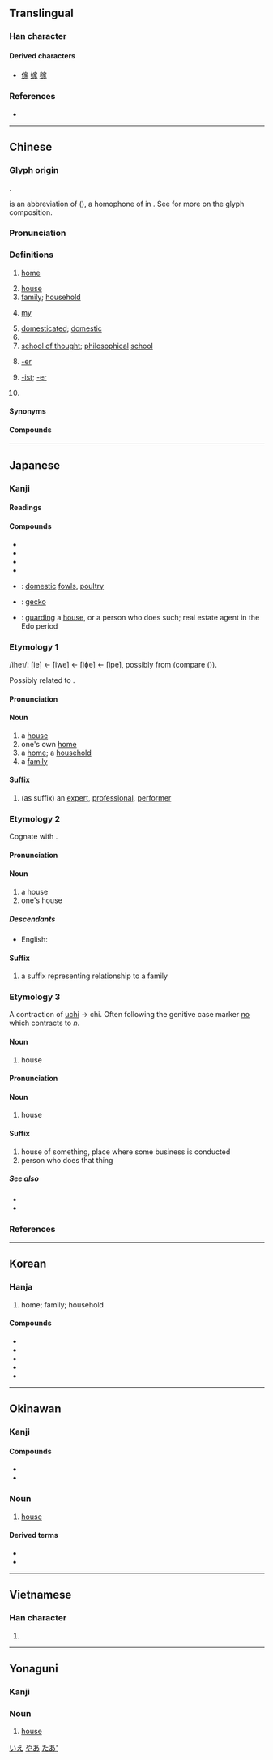 {{character info/new}}
{{also|傢|冢|冡}}
==Translingual==
{{stroke order|strokes=10}}
{{stroke order|type=animate}}

===Han character===
{{Han char|rn=40|rad=宀|as=07|sn=10|four=30232|canj=JMSO|ids=⿱宀豕}}

====Derived characters====
* [[傢]] [[嫁]] [[稼]]

===References===
* {{Han ref|kx=0286.170|dkj=07169|dj=0566.030|hdz=20930.150|uh=5BB6|ud=23478|bh=AE61|bd=44641}}

----

==Chinese==
{{zh-forms}}

===Glyph origin===
{{Han etym}}
{{Han compound|宀|豕|c1=s|c2=p|t1=roof|t2=pig|ls=psc|no_och2=y}}.

{{lang|zh|豕}} is an abbreviation of {{och-l|豭|male pig, boar}} (''{{w|Shuowen Jiezi}}''), a homophone of {{zh-l|家}} in {{w|Old Chinese}}. See {{zh-l|*豭}} for more on the glyph composition.

===Pronunciation===
{{zh-pron
|m=jiā,jia
|ma=y
|c=gaa1
|h=pfs=kâ
|md=gă
|mn=ke/ka
|mn_note=ke - vernacular; ka - literary
|mn-t=gê1
|w=1ka,1jia
|w_note=1jia is literary
|mc=y
|oc=y
|cat=n,suf,cls,pron
}}

===Definitions===
{{zh-hanzi}}

# [[home]]
#: {{zh-x|我 的 家 就 在 這裡。|My '''home''' is here.}}
# [[house]]
# [[family]]; [[household]]
#: {{zh-x|家庭|family}}
#: {{zh-x|家族|clan; family}}
# {{lb|zh|polite|for family member}} [[my]]
# [[domesticated]]; [[domestic]]
# {{n-g|Classifier for families, businesses and companies.}}
# [[school of thought]]; [[philosophical]] [[school]]
#: {{zh-x|^儒家|Confucian school}}
#: {{zh-x|^道家|Daoist School}}
# {{n-g|Suffix denoting a person with a certain occupation or social standing.}} [[-er]]
# {{n-g|Suffix denoting specialist in a certain activity or field.}} [[-ist]]; [[-er]]
#: {{zh-x|藝術家|artist}}
#: {{zh-x|科學家|scientist}}
# {{surname|lang=zh}}

====Synonyms====
{{zh-dial}}
{{zh-dial|房子}}

====Compounds====
{{zh-der|家財|家蠶|家產|家長里短|家長里短兒|家常|家常便飯|家常話|家仇|家醜|家畜|家傳|家祠|家慈|家大業大|家當|家當兒|家道|家底|家底兒|家電|家丁|家法|家訪|家風|家父|家鴿|家館|家規|家戶|傢伙|家雞|家給人足|家計|家祭|家家|家家兒|家家戶戶|家教|家姐|家景|家境|家居|家具|家眷|家君|家口|家累|家裡|家門|家廟|家母|家娘|家奴|家貧如洗|家破人亡|家譜|家雀兒|家禽|家人|家舍|家生子|家生子兒|家聲|家甚|家史|家世|家事|家室|家書|家屬|家鼠|家數|家私|家天下|家庭|家庭病床|家庭承包|家庭婦女|家庭教育|家庭手工業|家庭影院|家徒四壁|家兔|家蚊|家屋|家無擔石|家無儋石|家務|家弦胡誦|家鄉|家小|家信|家兄|家學|家訓|家鴨|家嚴|家宴|家燕|家養|家業|家蠅|家用|家魚|家喻戶曉|家園|家院|家宅|家長|家長制|家珍|家種|家主|家傳|家資|家子|家族}}

{{zh-cat|Beginning}}

----

==Japanese==

===Kanji===
{{ja-kanji|grade=2|rs=宀07}}

====Readings====
{{ja-readings
|goon=け, く
|kanon=か, こ
|kun=いえ-, や-, うち-
}}

====Compounds====
{{der-top|Compounds}}
* {{ja-r|家屋|かおく}}
* {{ja-r|家具|かぐ}}
* {{ja-r|家族|かぞく}}
* {{ja-r|家庭|かてい}}
{{der-mid}}
* {{ja-r|家禽|かきん}}: [[domestic]] [[fowl]]s, [[poultry]]
* {{ja-r|家守|やもり}}: [[gecko]]
* {{ja-r|家守|やもり}}: [[guarding]] a [[house]], or a person who does such; real estate agent in the Edo period
{{der-bottom}}

===Etymology 1===
{{ja-kanjitab|いえ|yomi=k}}

/ihe<small>1</small>/: [ie] ← [iwe] ← [iɸe] ← [ipe], possibly from {{der|ja|tut-pro|*ibe}} (compare {{cog|trk-pro|*eb||house}} ({{cog|tr|ev}})).

Possibly related to {{m|ja|廬|tr=io||temporary hut}}.

====Pronunciation====
{{ja-pron|yomi=k|いえ|acc=2|acc_ref=DJR,NHK}}

====Noun====
{{ja-noun|いえ|hhira=いへ}}

# a [[house]]
# one's own [[home]]
# a [[home]]; a [[household]]
# a [[family]]

====Suffix====
{{ja-pos|か|suffix}}
# (as suffix) an [[expert]], [[professional]], [[performer]]

===Etymology 2===
{{ja-kanjitab|うち|yomi=k}}
Cognate with {{m|ja|内|tr=uchi}}.

====Pronunciation====
{{ja-pron|yomi=k|うち|acc=0|acc_ref=DJR,NHK}}

====Noun====
{{ja-noun|うち}}

# a house
# one's house

=====Descendants=====
* English: {{l|en|hooch}}

====Suffix====
{{ja-pos|け|suffix}}

# a suffix representing relationship to a family
#: {{ja-usex|平'''家'''|たいら-'''け'''|the Taira family}}

===Etymology 3===
A contraction of [[家|uchi]] → chi. Often following the genitive case marker [[の|no]] which contracts to ''n''.

====Noun====
{{ja-noun|ち}}

# house
#: {{ja-usex|俺ん'''家'''に来ない？|おれ ん '''ち''' に こない？|Wanna come to my place?}}

{{ja-kanjitab|や|yomi=k}}

====Pronunciation====
{{ja-pron|yomi=k|や|acc=1|acc_ref=DJR,NHK}}

====Noun====
{{ja-noun|や}}

# house

====Suffix====
{{ja-pos|や|suffix}}

# house of something, place where some business is conducted
# person who does that thing

=====See also=====
* {{ja-r|者|-しゃ}}
* {{ja-r|手|-しゅ}}

===References===
<references/>

[[Category:Japanese basic words|いえ]]

----

==Korean==

===Hanja===
{{ko-hanja|hangeul=[[가]], [[고]]|mr=ka, ko}}

# home; family; household

====Compounds====
{{der-top}}
* {{ko-inline|가구|||家口}}
* {{ko-inline|가장|||家長}}
* {{ko-inline|가정|||家庭}}
* {{ko-inline|가족|||家族}}
* {{ko-inline|작가|||作家}}
{{der-bottom}}

----

==Okinawan==

===Kanji===
{{head|ryu|kanji|hiragana|やー|romaji|yā}}

====Compounds====
* {{l|ryu|家内|tr=[[ちねー]], ''[[chinē]]''||[[household]]}}
* {{l|ryu|家鴨|tr=[[あひる]], ''[[ahiru]]'', [[あひらー]], ''[[ahirā]]'', [[あふぃらー]], ''[[afirā]]''||[[domestic duck]]}}

===Noun===
{{head|ryu|noun|hiragana|やー|romaji|yā}}

# [[house]]

====Derived terms====
* {{l|ryu|新家|tr=[[みーやー]], ''[[mīyā]]''||[[new]] [[house]]}}
* {{l|ryu|家人衆|tr=[[やーにんじゅ]], ''[[yāninju]]''||[[family]]}}

[[Category:ryu:Buildings|やあ]]

----

==Vietnamese==

===Han character===
{{vi-hantu|[[gia]], [[nhà]]|rs=宀07}}

# {{defn|lang=vi|sort=宀07}}

----

==Yonaguni==

===Kanji===
{{head|yoi|kanji|hiragana|だー|romaji|dā}}

===Noun===
{{head|yoi|noun|hiragana|だー|romaji|dā}}

# [[house]]

[[Category:yoi:Buildings|たあ']]